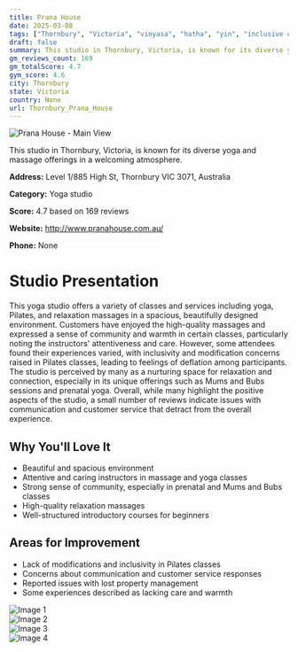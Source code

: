 ```yaml
---
title: Prana House
date: 2025-03-08
tags: ["Thornbury", "Victoria", "vinyasa", "hatha", "yin", "inclusive community", "relaxing atmosphere", "Thornbury"]  
draft: false
summary: This studio in Thornbury, Victoria, is known for its diverse yoga and massage offerings in a welcoming atmosphere.
gm_reviews_count: 169
gm_totalScore: 4.7
gym_score: 4.6
city: Thornbury
state: Victoria
country: None
url: Thornbury_Prana_House
---
```


<div className="aspect-[16/9] relative my-8">
  <img 
    src="https://lh5.googleusercontent.com/p/AF1QipPbmGm0xikXJ9-ZvakvdZ28tCyrMuvkeL8tTHMa=w1920-h1080-k-no"
    alt="Prana House - Main View"
    className="object-cover absolute inset-0 w-full h-full rounded-lg"
  />
</div>

This studio in Thornbury, Victoria, is known for its diverse yoga and massage offerings in a welcoming atmosphere.

**Address:** Level 1/885 High St, Thornbury VIC 3071, Australia

**Category:** Yoga studio

**Score:** 4.7 based on 169 reviews

**Website:** http://www.pranahouse.com.au/

**Phone:** None

# Studio Presentation

This yoga studio offers a variety of classes and services including yoga, Pilates, and relaxation massages in a spacious, beautifully designed environment. Customers have enjoyed the high-quality massages and expressed a sense of community and warmth in certain classes, particularly noting the instructors' attentiveness and care. However, some attendees found their experiences varied, with inclusivity and modification concerns raised in Pilates classes, leading to feelings of deflation among participants. The studio is perceived by many as a nurturing space for relaxation and connection, especially in its unique offerings such as Mums and Bubs sessions and prenatal yoga. Overall, while many highlight the positive aspects of the studio, a small number of reviews indicate issues with communication and customer service that detract from the overall experience.

## Why You'll Love It

- Beautiful and spacious environment
- Attentive and caring instructors in massage and yoga classes
- Strong sense of community, especially in prenatal and Mums and Bubs classes
- High-quality relaxation massages
- Well-structured introductory courses for beginners

## Areas for Improvement

- Lack of modifications and inclusivity in Pilates classes
- Concerns about communication and customer service responses
- Reported issues with lost property management
- Some experiences described as lacking care and warmth

<div className="grid grid-cols-1 xl:grid-cols-2 gap-4 my-8">
<div className="aspect-[4/3] relative"><img src="https://lh5.googleusercontent.com/p/AF1QipMixjUOCljG4i4RkDucz56RS7Hh4xw9rKoExcYQ=w1920-h1080-k-no" alt="Image 1" className="object-cover absolute inset-0 w-full h-full rounded-lg" /></div>
<div className="aspect-[4/3] relative"><img src="https://lh5.googleusercontent.com/p/AF1QipOl6X6mK6ytMdQ0RuRUO5U7wffEk0brBESZ7Hra=w1920-h1080-k-no" alt="Image 2" className="object-cover absolute inset-0 w-full h-full rounded-lg" /></div>
<div className="aspect-[4/3] relative"><img src="https://lh5.googleusercontent.com/p/AF1QipMRIkrXuYZrXApprP4Qy8T1Leusd8M4pLJJVz8x=w1920-h1080-k-no" alt="Image 3" className="object-cover absolute inset-0 w-full h-full rounded-lg" /></div>
<div className="aspect-[4/3] relative"><img src="https://lh5.googleusercontent.com/p/AF1QipP_3WKcu60wB_2T2VkEyBJP0kIAmaN2-GWoK12_=w1920-h1080-k-no" alt="Image 4" className="object-cover absolute inset-0 w-full h-full rounded-lg" /></div>
</div>